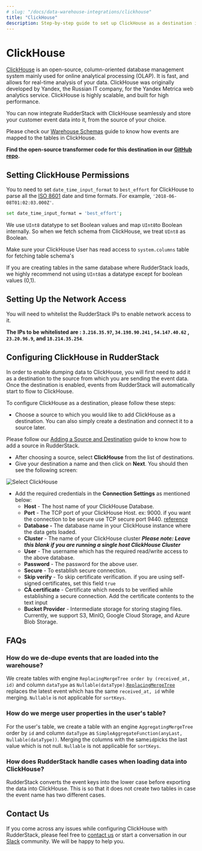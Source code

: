 ```yaml
---
# slug: "/docs/data-warehouse-integrations/clickhouse"
title: "ClickHouse"
description: Step-by-step guide to set up ClickHouse as a destination in RudderStack
---
```


# ClickHouse

[ClickHouse](https://clickhouse.tech/) is an open-source, column-oriented database management system mainly used for online analytical processing \(OLAP\). It is fast, and allows for real-time analysis of your data. ClickHouse was originally developed by Yandex, the Russian IT company, for the Yandex Metrica web analytics service. ClickHouse is highly scalable, and built for high performance.

You can now integrate RudderStack with ClickHouse seamlessly and store your customer event data into it, from the source of your choice.

<div class="infoBlock">

Please check our <a href="https://rudderstack.com/docs/data-warehouse-integrations/warehouse-schemas/">Warehouse Schemas</a> guide to know how events are mapped to the tables in ClickHouse.

</div>

<div class="successBlock">

  **Find the open-source transformer code for this destination in our <a href="https://github.com/rudderlabs/rudder-transformer/tree/master/v0/destinations/clickhouse">GitHub repo</a>.**
</div>

## Setting ClickHouse Permissions

You to need to set `date_time_input_format` to `best_effort` for ClickHouse to parse all the [ISO 8601](https://en.wikipedia.org/wiki/ISO_8601) date and time formats. For example, `'2018-06-08T01:02:03.000Z'`.

```bash
set date_time_input_format = 'best_effort';
```

<div class="infoBlock">

We use <code class="inline-code">UInt8</code> datatype to set Boolean values and map <code class="inline-code">UInt8</code>to Boolean internally. So when we fetch schema from ClickHouse, we treat <code class="inline-code">UInt8</code> as Boolean.

</div>

<div class="infoBlock">

Make sure your ClickHouse User has read access to <code class="inline-code">system.columns</code> table for fetching table schema's

</div>

<div class="warningBlock">

If you are creating tables in the same database where RudderStack loads, we highly recommend not using <code class="inline-code">UInt8</code>as a datatype except for boolean values (0,1).

</div>

## Setting Up the Network Access

You will need to whitelist the RudderStack IPs to enable network access to it.

<div class="infoBlock">

**The IPs to be whitelisted are : <code class="inline-code">3.216.35.97</code>, <code class="inline-code">34.198.90.241</code> , <code class="inline-code">54.147.40.62</code> , <code class="inline-code">23.20.96.9</code>, and <code class="inline-code">18.214.35.254</code>**.

</div>

## Configuring ClickHouse in RudderStack

In order to enable dumping data to ClickHouse, you will first need to add it as a destination to the source from which you are sending the event data. Once the destination is enabled, events from RudderStack will automatically start to flow to ClickHouse.

To configure ClickHouse as a destination, please follow these steps:

- Choose a source to which you would like to add ClickHouse as a destination. You can also simply create a destination and connect it to a source later.

<div class="infoBlock">

Please follow our <a href="https://rudderstack.com/docs/rudderstack-cloud/connections/">Adding a Source and Destination</a> guide to know how to add a source in RudderStack.

</div>

- After choosing a source, select **ClickHouse** from the list of destinations.
- Give your destination a name and then click on **Next**. You should then see the following screen:

<img src="../assets/screenshot-2020-12-15-at-3.11.49-pm.png" alt="Select ClickHouse" />

- Add the required credentials in the **Connection Settings** as mentioned below:
  - **Host** - The host name of your ClickHouse Database.
  - **Port** - The TCP port of your ClickHouse Host. ex: 9000. if you want the connection to be secure use TCP secure port 9440. [reference](https://clickhouse.tech/docs/en/operations/server-configuration-parameters/settings/#server_configuration_parameters-tcp_port)
  - **Database -** The database name in your ClickHouse instance where the data gets loaded.
  - **Cluster** - The name of your ClickHouse cluster _**Please note: Leave this blank if you are running a single host ClickHouse Cluster**_
  - **User** - The username which has the required read/write access to the above database.
  - **Password** - The password for the above user.
  - **Secure** - To establish secure connection.
  - **Skip verify** - To skip certificate verification. if you are using self-signed certificates, set this field `true`
  - **CA certificate** - Certificate which needs to be verified while establishing a secure connection. Add the certificate contents to the text input
  - **Bucket Provider** - Intermediate storage for storing staging files. Currently, we support S3, MinIO, Google Cloud Storage, and Azure Blob Storage.

## FAQs

### **How do we de-dupe events that are loaded into the warehouse?**

We create tables with engine `ReplacingMergeTree order by (received_at, id)` and column `dataType` as `Nullable(dataType)`.[`ReplacingMergeTree`](https://clickhouse.tech/docs/en/engines/table-engines/mergetree-family/replacingmergetree/) replaces the latest event which has the same `received_at, id` while merging. `Nullable` is not applicable for `sortKeys`.

### How do we merge user properties in the user's table?

For the user's table, we create a table with an engine `AggregatingMergeTree` order by `id` and column `dataType` as `SimpleAggregateFunction(anyLast, Nullable(dataType))`. Merging the columns with the same`id`picks the last value which is not null. `Nullable` is not applicable for `sortKeys`.

### How does RudderStack handle cases when loading data into ClickHouse?

RudderStack converts the event keys into the lower case before exporting the data into ClickHouse. This is so that it does not create two tables in case the event name has two different cases.

## Contact Us

If you come across any issues while configuring ClickHouse with RudderStack, please feel free to [contact us](mailto:%20docs@rudderstack.com) or start a conversation in our [Slack](https://rudderstack.com/join-rudderstack-slack-community) community. We will be happy to help you.

##
